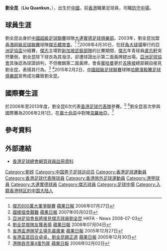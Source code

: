 {{noteta|G1=足球}}{{Football player infobox
| playername  = 劉全昆 <br> Liu QuanKun
| fullname    = 劉全昆
| englishfullname = Liu, Quankun
| image       = [[File:Liu_Quankun.JPG|300 px]]
| height      = {{height|m=1.86}}
| nickname    = 
| birth_date  = {{birth date and age|1983|2|17}}
| birth_place = {{flagicon|CHN}} [[中國|中國]]
| currentclub = {{flagicon|CHN}} [[哈爾濱毅騰|哈爾濱毅騰]]
| clubnumber  = 14
| position    = [[防守中場|防守中場]]、[[中堅|中堅]]、[[右閘|右閘]]
| youthyears  = 
| youthclubs  = 
| years1 =  200x–03年
| clubs1 = {{flagicon|CHN}} [[大連實德|大連實德]]
| caps1  = 
| goals1 = 
| years2 = 2003–14年
| clubs2 = {{flagicon|HKG}} [[傑志體育會|傑志]]
| caps2  = 
| goals2 = 
| years3 = 2015年
| clubs3 = {{flagicon|CHN}} [[哈爾濱毅騰|哈爾濱毅騰]]
| caps3  = 
| goals3 = 
| nationalyears1 = 2006–13年
| nationalteam1  = {{flagicon|HKG}} [[香港足球代表隊|香港]]
| nationalcaps1  = 6
| nationalgoals1 = 0
}}

'''劉全昆'''（'''Liu Quankun'''，{{bd|1983年|2月17日|||L劉}}），出生於[[中國|中國]]，前[[香港|香港]]職業足球員，司職[[防守中場|防守中場]]。

== 球員生涯 ==
劉全昆出身於[[中國超級足球聯賽|中國超級足球聯賽]]球隊[[大連實德足球俱樂部|大連實德足球俱樂部]]。2003年，劉全昆加盟[[香港超級足球聯賽|香港超級足球聯賽]]球隊[[傑志體育會|傑志體育會]]。<ref>[http://hk.apple.nextmedia.com/sports/art/20060727/6164653 傑志600萬大軍爭聯賽] {{Wayback|url=http://hk.apple.nextmedia.com/sports/art/20060727/6164653 |date=20170222082703 }} [[蘋果日報|蘋果日報]] 2006年07月27日</ref> <ref>[http://hk.apple.nextmedia.com/sports/art/20070502/7058299 國援搵食艱難] {{Wayback|url=http://hk.apple.nextmedia.com/sports/art/20070502/7058299 |date=20170222080544 }} [[蘋果日報|蘋果日報]] 2007年05月02日</ref>2008年4月30日，在[[旺角大球場|旺角大球場]]舉行的[[亞洲足協盃|亞洲足協盃]]分組賽，[[傑志體育會|傑志]]主場對[[新加坡|新加坡]][[武裝部隊|武裝部隊]]的比賽期間，[[傑志體育會|傑志]]年青球員[[盧志軒|盧志軒]]突然暈倒，劉全昆除下球衣為其潑涼，卻遭球證出示第二面黃牌趕出場。[[亞洲足球協會|亞洲足球協會]]其後認為球證誤判，不但撤銷第二面黃牌，會長[[賓哈曼|賓哈曼]]更於[[吉隆坡|吉隆坡]]總部親自接見劉全昆，表揚其行為。<ref>[http://www.hkfa.com/includes_files/board_details.php?news_id=5971 亞洲足協會長將接見傑志球員劉全昆 ] {{Wayback|url=http://www.hkfa.com/includes_files/board_details.php?news_id=5971 |date=20100116090533 }} HKFA - News 2008-07-03</ref> <ref>[http://hk.apple.nextmedia.com/sports/art/20080704/11309079 劉全昆救隊友獲表揚] {{Wayback|url=http://hk.apple.nextmedia.com/sports/art/20080704/11309079 |date=20170222082453 }} [[蘋果日報|蘋果日報]] 2008年07月04日</ref>2015年2月2日，[[中國超級足球聯賽|中國超級足球聯賽]]球隊[[哈爾濱毅騰足球俱樂部|哈爾濱毅騰足球俱樂部]]宣佈成功羅致劉全昆。

==國際賽生涯==
於2006年至2013年度，劉全昆6次代表[[香港足球代表隊|香港足球代表隊]]參賽。<ref>[http://hk.apple.nextmedia.com/sports/art/20051227/5520810 省港盃港隊望主場先贏廣東] {{Wayback|url=http://hk.apple.nextmedia.com/sports/art/20051227/5520810 |date=20170222080341 }} [[蘋果日報|蘋果日報]] 2005年12月27日</ref> <ref>[http://hk.apple.nextmedia.com/sports/art/20051230/5529391 省港盃首回合卓卓、劉全昆踢正選] {{Wayback|url=http://hk.apple.nextmedia.com/sports/art/20051230/5529391 |date=20160408165946 }} [[蘋果日報|蘋果日報]] 2005年12月30日</ref>劉全昆首次參與國際賽為2006年2月1日，在[[嘉士伯盃|嘉士伯盃]]中對陣[[克羅地亞國家足球隊|克羅地亞]]。<ref>[http://hk.apple.nextmedia.com/sports/art/20060202/5624612 港隊吞克軍4蛋包尾] {{Wayback|url=http://hk.apple.nextmedia.com/sports/art/20060202/5624612 |date=20170222080636 }} [[蘋果日報|蘋果日報]] 2006年02月02日</ref> 

== 參考資料 ==
{{Reflist}}

== 外部連結 ==
* [http://www.hkfa.com/zh-hk/player_view.php?player_id=64 香港足球總會網頁球員註冊資料] {{Wayback|url=http://www.hkfa.com/zh-hk/player_view.php?player_id=64 |date=20121023114411 }}

{{2015年中甲分类名单哈尔滨}}

{{DEFAULTSORT:L劉全昆}}
[[Category:劉姓|Category:劉姓]]
[[Category:中国男子足球运动员|Category:中国男子足球运动员]]
[[Category:香港足球運動員|Category:香港足球運動員]]
[[Category:香港足球代表隊球員|Category:香港足球代表隊球員]]
[[Category:香港旅外足球運動員|Category:香港旅外足球運動員]]
[[Category:港甲球員|Category:港甲球員]]
[[Category:大連實德球員|Category:大連實德球員]]
[[Category:傑志球員|Category:傑志球員]]
[[Category:足球中場|Category:足球中場]]
[[Category:入籍香港特区的中国大陆人|Category:入籍香港特区的中国大陆人]]